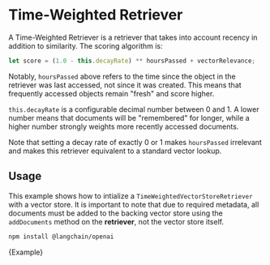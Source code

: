 # Time-Weighted Retriever

A Time-Weighted Retriever is a retriever that takes into account recency in addition to similarity. The scoring algorithm is:

```typescript
let score = (1.0 - this.decayRate) ** hoursPassed + vectorRelevance;
```

Notably, `hoursPassed` above refers to the time since the object in the retriever was last accessed, not since it was created. This means that frequently accessed objects remain "fresh" and score higher.

`this.decayRate` is a configurable decimal number between 0 and 1. A lower number means that documents will be "remembered" for longer, while a higher number strongly weights more recently accessed documents.

Note that setting a decay rate of exactly 0 or 1 makes `hoursPassed` irrelevant and makes this retriever equivalent to a standard vector lookup.

## Usage

This example shows how to intialize a `TimeWeightedVectorStoreRetriever` with a vector store.
It is important to note that due to required metadata, all documents must be added to the backing vector store using the `addDocuments` method on the **retriever**, not the vector store itself.



<IntegrationInstallTooltip></IntegrationInstallTooltip>

```bash npm2yarn
npm install @langchain/openai
```

<CodeBlock language="typescript">{Example}</CodeBlock>
